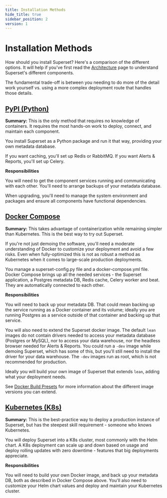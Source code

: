 ```yaml
---
title: Installation Methods
hide_title: true
sidebar_position: 2
version: 1
---
```



# Installation Methods

How should you install Superset? Here's a comparison of the different options. It will help if you've first read the [Architecture](/docs/installation/architecture.mdx) page to understand Superset's different components.

The fundamental trade-off is between you needing to do more of the detail work yourself vs. using a more complex deployment route that handles those details.

## [PyPI (Python)](/docs/installation/pypi.mdx)

**Summary:** This is the only method that requires no knowledge of containers. It requires the most hands-on work to deploy, connect, and maintain each component.

You install Superset as a Python package and run it that way, providing your own metadata database.

If you want caching, you'll set up Redis or RabbitMQ. If you want Alerts & Reports, you'll set up Celery.

**Responsibilities**

You will need to get the component services running and communicating with each other. You'll need to arrange backups of your metadata database.

When upgrading, you'll need to manage the system environment and packages and ensure all components have functional dependencies.

## [Docker Compose](/docs/installation/docker-compose.mdx)

**Summary:** This takes advantage of containerization while remaining simpler than Kubernetes. This is the best way to try out Superset.

If you're not just demoing the software, you'll need a moderate understanding of Docker to customize your deployment and avoid a few risks. Even when fully-optimized this is not as robust a method as Kubernetes when it comes to large-scale production deployments.

You manage a superset-config.py file and a docker-compose.yml file. Docker Compose brings up all the needed services - the Superset application, a Postgres metadata DB, Redis cache, Celery worker and beat. They are automatically connected to each other.

**Responsibilities**

You will need to back up your metadata DB. That could mean backing up the service running as a Docker container and its volume; ideally you are running Postgres as a service outside of that container and backing up that service.

You will also need to extend the Superset docker image. The default `lean` images do not contain drivers needed to access your metadata database (Postgres or MySQL), nor to access your data warehouse, nor the headless browser needed for Alerts & Reports. You could run a `-dev` image while demoing Superset, which has some of this, but you'll still need to install the driver for your data warehouse. The `-dev` images run as root, which is not recommended for production.

Ideally you will build your own image of Superset that extends `lean`, adding what your deployment needs.

See [Docker Build Presets](/docs/installation/docker-builds/#build-presets) for more information about the different image versions you can extend.

## [Kubernetes (K8s)](/docs/installation/kubernetes.mdx)

**Summary:** This is the best-practice way to deploy a production instance of Superset, but has the steepest skill requirement - someone who knows Kubernetes.

You will deploy Superset into a K8s cluster, most commonly with the Helm chart. A K8s deployment can scale up and down based on usage and deploy rolling updates with zero downtime - features that big deployments appreciate.

**Responsibilities**

You will need to build your own Docker image, and back up your metadata DB, both as described in Docker Compose above. You'll also need to customize your Helm chart values and deploy and maintain your Kubernetes cluster.